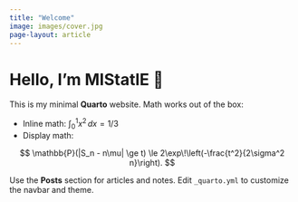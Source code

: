 ```yaml
---
title: "Welcome"
image: images/cover.jpg
page-layout: article
---
```


# Hello, I'm **MIStatlE** 👋

This is my minimal **Quarto** website. Math works out of the box:

- Inline math: $\int_0^1 x^2\,dx = 1/3$
- Display math:

$$
\mathbb{P}(|S_n - n\mu| \ge t) \le 2\exp\!\left(-\frac{t^2}{2\sigma^2 n}\right).
$$

Use the **Posts** section for articles and notes. Edit `_quarto.yml` to customize the navbar and theme.
